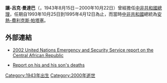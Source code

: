 {{Infobox politician
| name = 讓-呂克·曼達巴
| birth_date = {{birth date|df=yes|1943|8|15}}
| death_date = {{death date and age|df=yes|2000|10|22|1943|8|15}}
| death_place = [[中非共和國|中非共和國]][[班吉|班吉]]
| office = [[中非共和国总理|中非共和国总理]]
| term_start = 1993年10月25日
| term_end = 1995年4月12日
| president = [[安热-费利克斯·帕塔塞|安热-费利克斯·帕塔塞]]
| predecessor = [[埃諾克·德朗·拉庫埃|埃諾克·德朗·拉庫埃]]
| successor = [[加布里埃爾·讓-愛德華·科揚布努|加布里埃爾·科揚布努]]
| party = [[中非人民解放運動|中非人民解放運動]]（MLPC）
}}

'''讓-呂克·曼達巴'''（{{Lang-en|'''Jean-Luc Mandaba'''}}，1943年8月15日－2000年10月22日）曾經擔任[[中非共和國總理|中非共和國總理]]，任期自1993年10月25日到1995年4月12日為止，而當時[[中非共和國|中非共和國]]總統為[[安熱-費利克斯·帕塔塞|安熱-費利克斯·帕塔塞]]。

== 外部連結 ==
*[http://www.unhcr.org/home/RSDCOI/3d8f11894.pdf 2002 United Nations Emergency and Security Service report on the Central African Republic]{{Wayback|url=http://www.unhcr.org/home/RSDCOI/3d8f11894.pdf |date=20160305014501 }}
*{{fr icon}} [http://www.sangonet.com/ActualiteC3/Situationtendue14nov00.html Report on his and his son's deaths]{{Wayback|url=http://www.sangonet.com/ActualiteC3/Situationtendue14nov00.html |date=20121214042821 }}

{{Authority control}}
[[Category:1943年出生|Category:1943年出生]]
[[Category:2000年逝世|Category:2000年逝世]]